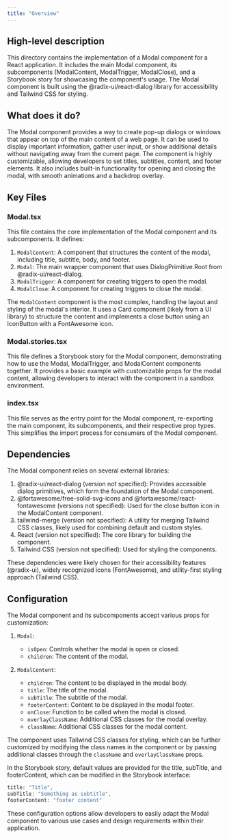 ```yaml
---
title: "Overview"
---
```


## High-level description
This directory contains the implementation of a Modal component for a React application. It includes the main Modal component, its subcomponents (ModalContent, ModalTrigger, ModalClose), and a Storybook story for showcasing the component's usage. The Modal component is built using the @radix-ui/react-dialog library for accessibility and Tailwind CSS for styling.

## What does it do?
The Modal component provides a way to create pop-up dialogs or windows that appear on top of the main content of a web page. It can be used to display important information, gather user input, or show additional details without navigating away from the current page. The component is highly customizable, allowing developers to set titles, subtitles, content, and footer elements. It also includes built-in functionality for opening and closing the modal, with smooth animations and a backdrop overlay.

## Key Files

### Modal.tsx
This file contains the core implementation of the Modal component and its subcomponents. It defines:

1. `ModalContent`: A component that structures the content of the modal, including title, subtitle, body, and footer.
2. `Modal`: The main wrapper component that uses DialogPrimitive.Root from @radix-ui/react-dialog.
3. `ModalTrigger`: A component for creating triggers to open the modal.
4. `ModalClose`: A component for creating triggers to close the modal.

The `ModalContent` component is the most complex, handling the layout and styling of the modal's interior. It uses a Card component (likely from a UI library) to structure the content and implements a close button using an IconButton with a FontAwesome icon.

### Modal.stories.tsx
This file defines a Storybook story for the Modal component, demonstrating how to use the Modal, ModalTrigger, and ModalContent components together. It provides a basic example with customizable props for the modal content, allowing developers to interact with the component in a sandbox environment.

### index.tsx
This file serves as the entry point for the Modal component, re-exporting the main component, its subcomponents, and their respective prop types. This simplifies the import process for consumers of the Modal component.

## Dependencies
The Modal component relies on several external libraries:

1. @radix-ui/react-dialog (version not specified): Provides accessible dialog primitives, which form the foundation of the Modal component.
2. @fortawesome/free-solid-svg-icons and @fortawesome/react-fontawesome (versions not specified): Used for the close button icon in the ModalContent component.
3. tailwind-merge (version not specified): A utility for merging Tailwind CSS classes, likely used for combining default and custom styles.
4. React (version not specified): The core library for building the component.
5. Tailwind CSS (version not specified): Used for styling the components.

These dependencies were likely chosen for their accessibility features (@radix-ui), widely recognized icons (FontAwesome), and utility-first styling approach (Tailwind CSS).

## Configuration
The Modal component and its subcomponents accept various props for customization:

1. `Modal`:
   - `isOpen`: Controls whether the modal is open or closed.
   - `children`: The content of the modal.

2. `ModalContent`:
   - `children`: The content to be displayed in the modal body.
   - `title`: The title of the modal.
   - `subTitle`: The subtitle of the modal.
   - `footerContent`: Content to be displayed in the modal footer.
   - `onClose`: Function to be called when the modal is closed.
   - `overlayClassName`: Additional CSS classes for the modal overlay.
   - `className`: Additional CSS classes for the modal content.

The component uses Tailwind CSS classes for styling, which can be further customized by modifying the class names in the component or by passing additional classes through the `className` and `overlayClassName` props.

In the Storybook story, default values are provided for the title, subTitle, and footerContent, which can be modified in the Storybook interface:

```javascript
title: "Title",
subTitle: "Something as subtitle",
footerContent: "footer content"
```

These configuration options allow developers to easily adapt the Modal component to various use cases and design requirements within their application.